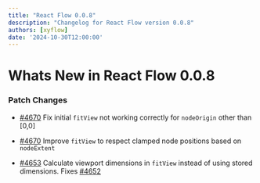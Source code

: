 ```yaml
---
title: "React Flow 0.0.8"
description: "Changelog for React Flow version 0.0.8"
authors: [xyflow]
date: '2024-10-30T12:00:00'
---
```

# Whats New in React Flow 0.0.8
### Patch Changes

-   [#4670](https://github.com/xyflow/xyflow/pull/4670) Fix initial `fitView` not working correctly for `nodeOrigin` other than [0,0]

-   [#4670](https://github.com/xyflow/xyflow/pull/4670) Improve `fitView` to respect clamped node positions based on `nodeExtent`

-   [#4653](https://github.com/xyflow/xyflow/pull/4653) Calculate viewport dimensions in `fitView` instead of using stored dimensions. Fixes [#4652](https://github.com/xyflow/xyflow/issues/4652)


